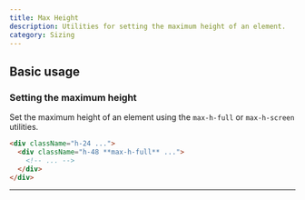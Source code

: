 ```yaml
---
title: Max Height
description: Utilities for setting the maximum height of an element.
category: Sizing
---
```


## Basic usage

### Setting the maximum height

Set the maximum height of an element using the `max-h-full` or `max-h-screen` utilities.

```html
<div className="h-24 ...">
  <div className="h-48 **max-h-full** ...">
    <!-- ... -->
  </div>
</div>
```

---
